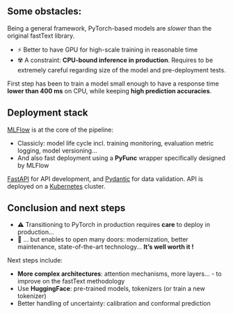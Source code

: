## Some obstacles:

Being a general framework, PyTorch-based models are *slower* than the original fastText library.

- ⚡ Better to have GPU for high-scale training in reasonable time
- ☢️ A constraint: [**CPU-bound inference in production**]{.orange}. Requires to be extremely careful regarding size of the model and pre-deployment tests.

First step has been to train a model small enough to have a response time [**lower than 400 ms**]{.orange} on CPU, while keeping [**high prediction accuracies**]{.orange}.

## Deployment stack

[MLFlow](https://mlflow.org/) is at the core of the pipeline:

- Classicly: model life cycle incl. training monitoring, evaluation metric logging, model versioning...
- And also fast deployment using a [**PyFunc**]{.orange} wrapper specifically designed by MLFlow

[FastAPI](https://fastapi.tiangolo.com/) for API development, and [Pydantic](https://docs.pydantic.dev/latest/) for data validation. API is deployed on a [Kubernetes](https://kubernetes.io/) cluster.

## Conclusion and next steps {.scrollable}

- ⚠️ Transitioning to PyTorch in production requires [**care**]{.orange} to deploy in production...
- 👐 ... but enables to open many doors: modernization, better maintenance, state-of-the-art technology... [**It's well worth it !**]{.orange}


Next steps include:


- [**More complex architectures**]{.orange}: attention mechanisms, more layers... - to improve on the fastText methodology
- Use [**HuggingFace**]{.orange}: pre-trained models, tokenizers (or train a new tokenizer)
- Better handling of uncertainty: calibration and conformal prediction


